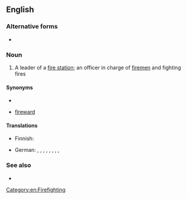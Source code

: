 ==English==

===Alternative forms===
* {{l|en|firechief}}

===Noun===
{{en-noun}}
# A leader of a [[fire station]]; an officer in charge of [[fireman|firemen]] and fighting fires

====Synonyms====
* {{l|en|fire marshal}}
* {{qualifier|obsolete}} [[fireward]]

====Translations====
{{trans-top|leader of a fire department}}
* Finnish: {{t|fi|palopäällikkö}}
{{trans-mid}}
* German: {{t+|de|Brandmeister|m}}, {{t|de|Brandmeisterin|f}}, {{t|de|Feuerwehrchef|m}}, {{t|de|Feuerwehrchefin|f}}, {{t|de|Feuerwehrhauptfrau|f}}, {{t|de|Kreisbrandmeister|m}} {{qualifier|district}}, {{t|de|Kreisbrandmeisterin|f}} {{qualifier|district}}, {{t|de|Stadtbrandmeister|m}} {{qualifier|municipal}}, {{t|de|Stadtbrandmeisterin|f}} {{qualifier|municipal}}
{{trans-bottom}}

===See also===
* {{l|en|fire inspector}}

[[Category:en:Firefighting]]